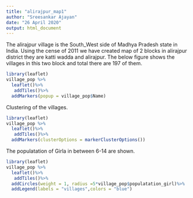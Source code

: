 ```yaml
---
title: "alirajpur_map1"
author: "Sreesankar Ajayan"
date: "26 April 2020"
output: html_document
---
```

The alirajpur village is the South_West side of Madhya Pradesh state in India.
Using the cense of 2011 we have created map of 2 blocks in alirajpur district they are katti wadda and alirajpur.
The below figure shows the villages in this two block and total there are 197 of them.
```r
library(leaflet)
village_pop %>%
  leaflet()%>%
   addTiles()%>%
  addMarkers(popup = village_pop$Name)
```
Clustering of the villages.
```r
library(leaflet)
village_pop %>%
  leaflet()%>%
   addTiles()%>%
  addMarkers(clusterOptions = markerClusterOptions())
```
The populatation of Girla in between 6-14 are shown.
```r
library(leaflet)
village_pop %>%
  leaflet()%>%
   addTiles()%>%
  addCircles(weight = 1, radius =5*village_pop$populatation_girl)%>%
  addLegend(labels = "villages",colors = "blue")
```


